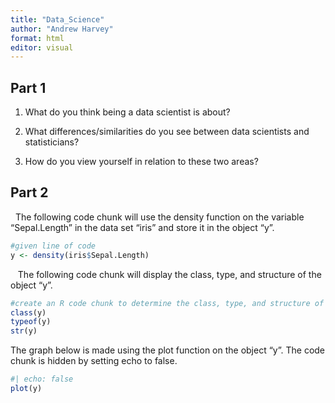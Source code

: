 ```yaml
---
title: "Data_Science"
author: "Andrew Harvey"
format: html
editor: visual
---
```


## Part 1
1. What do you think being a data scientist is about?

2. What differences/similarities do you see between data scientists and statisticians?

3. How do you view yourself in relation to these two areas?

## Part 2

|   The following code chunk will use the density function on the variable "Sepal.Length" in the data set "iris" and store it in the object "y".
```r
#given line of code
y <- density(iris$Sepal.Length)
```

|    The following code chunk will display the class, type, and structure of the object "y".

```r
#create an R code chunk to determine the class, type, and structure of the object y
class(y)
typeof(y)
str(y)
```
| The graph below is made using the plot function on the object "y". The code chunk is hidden by setting echo to false. 
```r
#| echo: false
plot(y)
```